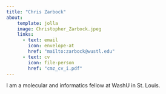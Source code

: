 ```yaml
---
title: "Chris Zarbock"
about:
    template: jolla
    image: Christopher_Zarbock.jpeg
    links:
      - text: email
        icon: envelope-at
        href: "mailto:zarbock@wustl.edu"
      - text: cv
        icon: file-person
        href: "cmz_cv_i.pdf"
---
```

I am a molecular and informatics fellow at WashU in St. Louis.